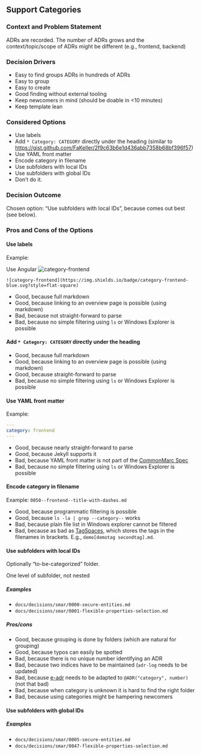 ## Support Categories

### Context and Problem Statement

ADRs are recorded. The number of ADRs grows and the context/topic/scope of ADRs might be different (e.g., frontend, backend)

### Decision Drivers

* Easy to find groups ADRs in hundreds of ADRs
* Easy to group
* Easy to create
* Good finding without external tooling
* Keep newcomers in mind (should be doable in <10 minutes)
* Keep template lean

### Considered Options

* Use labels
* Add `* Category: CATEGORY` directly under the heading (similar to <https://gist.github.com/FaKeller/2f9c63b6e1d436abb7358b68bf396f57>)
* Use YAML front matter
* Encode category in filename
* Use subfolders with local IDs
* Use subfolders with global IDs
* Don't do it.

### Decision Outcome

Chosen option: "Use subfolders with local IDs", because comes out best (see below).

### Pros and Cons of the Options

#### Use labels

Example:  

Use Angular ![category-frontend](https://img.shields.io/badge/category-frontend-blue.svg?style=flat-square)

`![category-frontend](https://img.shields.io/badge/category-frontend-blue.svg?style=flat-square)`

* Good, because full markdown
* Good, because linking to an overview page is possible (using markdown)
* Bad, because not straight-forward to parse
* Bad, because no simple filtering using `ls` or Windows Explorer is possible

#### Add `* Category: CATEGORY` directly under the heading

* Good, because full markdown
* Good, because linking to an overview page is possible (using markdown)
* Good, because straight-forward to parse
* Bad, because no simple filtering using `ls` or Windows Explorer is possible

#### Use YAML front matter

Example:

```yaml
---
category: frontend
---
```

* Good, because nearly straight-forward to parse
* Good, because Jekyll supports it
* Bad, because YAML front matter is not part of the [CommonMarc Spec](http://spec.commonmark.org/)
* Bad, because no simple filtering using `ls` or Windows Explorer is possible

#### Encode category in filename

Example: `0050--frontend--title-with-dashes.md`

* Good, because programmatic filtering is possible
* Good, because `ls -la | grep --category--` works
* Bad, because plain file list in Windows explorer cannot be filtered
* Bad, because as bad as [TagSpaces](https://www.tagspaces.org/), which stores the tags in the filenames in brackets. E.g., `demo[demotag secondtag].md`.

#### Use subfolders with local IDs

Optionally "to-be-categorized" folder.

One level of subfolder, not nested

##### Examples

* `docs/decisions/smar/0000-secure-entities.md`
* `docs/decisions/smar/0001-flexible-properties-selection.md`

##### Pros/cons

* Good, because grouping is done by folders (which are natural for grouping)
* Good, because typos can easily be spotted
* Bad, because there is no unique number identifying an ADR
* Bad, because two indices have to be maintained (`adr-log` needs to be updated)
* Bad, because [e-adr](https://github.com/adr/e-adr) needs to be adapted to `@ADR("category", number)` (not that bad)
* Bad, because when category is unknown it is hard to find the right folder
* Bad, because using categories might be hampering newcomers

#### Use subfolders with global IDs

##### Examples

* `docs/decisions/smar/0005-secure-entities.md`
* `docs/decisions/smar/0047-flexible-properties-selection.md`
